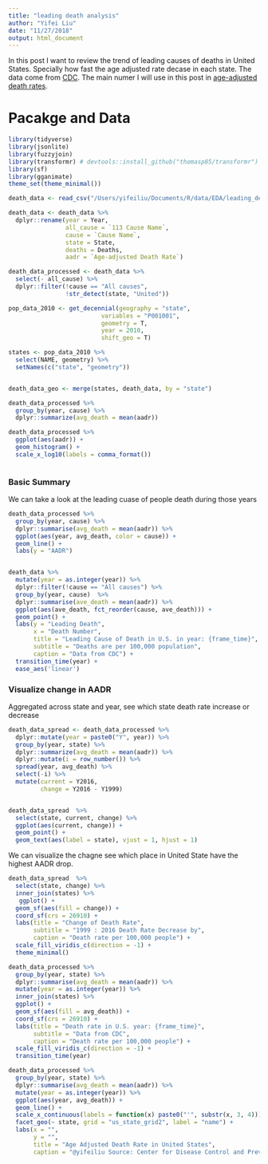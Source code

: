 ```yaml
---
title: "leading death analysis"
author: "Yifei Liu"
date: "11/27/2018"
output: html_document
---
```


In this post I want to review the trend of leading causes of deaths in United States. Specially how fast the age adjusted rate decase in each state. The data come from [CDC](https://data.cdc.gov/NCHS/NCHS-Leading-Causes-of-Death-United-States/bi63-dtpu). The main numer I will use in this post in [age-adjusted death rates](https://health.mo.gov/data/mica/CDP_MICA/AARate.html). 

# Pacakge and Data

```r
library(tidyverse)
library(jsonlite)
library(fuzzyjoin)
library(transformr) # devtools::install_github("thomasp85/transformr")
library(sf)
library(gganimate)
theme_set(theme_minimal())


```


```r
death_data <- read_csv("/Users/yifeiliu/Documents/R/data/EDA/leading_death.csv")

death_data <- death_data %>%
  dplyr::rename(year = Year, 
                all_cause = `113 Cause Name`, 
                cause = `Cause Name`, 
                state = State, 
                deaths = Deaths, 
                aadr = `Age-adjusted Death Rate`)

death_data_processed <- death_data %>%
  select(- all_cause) %>%
  dplyr::filter(!cause == "All causes",
                !str_detect(state, "United"))

pop_data_2010 <- get_decennial(geography = "state",
                          variables = "P001001",
                          geometry = T,
                          year = 2010,
                          shift_geo = T)

states <- pop_data_2010 %>%
  select(NAME, geometry) %>%
  setNames(c("state", "geometry"))


death_data_geo <- merge(states, death_data, by = "state")


```


```r


death_data_processed %>%
  group_by(year, cause) %>%
  dplyr::summarize(avg_death = mean(aadr)) 

death_data_processed %>%
  ggplot(aes(aadr)) +
  geom_histogram() +
  scale_x_log10(labels = comma_format())



```





### Basic Summary 


We can take a look at the leading cuase of people death during those years



```r

death_data_processed %>%
  group_by(year, cause) %>%
  dplyr::summarise(avg_death = mean(aadr)) %>%
  ggplot(aes(year, avg_death, color = cause)) +
  geom_line() +
  labs(y = "AADR")


death_data %>%
  mutate(year = as.integer(year)) %>%
  dplyr::filter(!cause == "All causes") %>%
  group_by(year, cause)  %>%
  dplyr::summarise(ave_death = mean(aadr)) %>%
  ggplot(aes(ave_death, fct_reorder(cause, ave_death))) +
  geom_point() +
  labs(y = "Leading Death",
       x = "Death Number",
       title = "Leading Cause of Death in U.S. in year: {frame_time}",
       subtitle = "Deaths are per 100,000 population",
       caption = "Data from CDC") +
  transition_time(year) +
  ease_aes('linear')


```



### Visualize change in AADR

Aggregated across state and year, see which state death rate increase or decrease

```r

death_data_spread <- death_data_processed %>%
  dplyr::mutate(year = paste0("Y", year)) %>%
  group_by(year, state) %>%
  dplyr::summarize(avg_death = mean(aadr)) %>%
  dplyr::mutate(i = row_number()) %>%
  spread(year, avg_death) %>%
  select(-i) %>%
  mutate(current = Y2016,
         change = Y2016 - Y1999)


death_data_spread  %>%
  select(state, current, change) %>%
  ggplot(aes(current, change)) +
  geom_point() +
  geom_text(aes(label = state), vjust = 1, hjust = 1)


```


We can visualize the chagne see which place in United State have the highest AADR drop. 



```r
death_data_spread  %>%
  select(state, change) %>%
  inner_join(states) %>%
   ggplot() +
  geom_sf(aes(fill = change)) +
  coord_sf(crs = 26910) +
  labs(title = "Change of Death Rate",
       subtitle = "1999 : 2016 Death Rate Decrease by",
       caption = "Death rate per 100,000 people") +
  scale_fill_viridis_c(direction = -1) +
  theme_minimal()

death_data_processed %>%
  group_by(year, state) %>%
  dplyr::summarise(avg_death = mean(aadr)) %>%
  mutate(year = as.integer(year)) %>%
  inner_join(states) %>%
  ggplot() +
  geom_sf(aes(fill = avg_death)) +
  coord_sf(crs = 26910) +
  labs(title = "Death rate in U.S. year: {frame_time}",
       subtitle = "Data from CDC",
       caption = "Death rate per 100,000 people") +
  scale_fill_viridis_c(direction = -1) +
  transition_time(year)

death_data_processed %>%
  group_by(year, state) %>%
  dplyr::summarise(avg_death = mean(aadr)) %>%
  mutate(year = as.integer(year)) %>%
  ggplot(aes(year, avg_death)) +
  geom_line() +
  scale_x_continuous(labels = function(x) paste0("'", substr(x, 3, 4))) +
  facet_geo(~ state, grid = "us_state_grid2", label = "name") +
  labs(x = "",
       y = "",
       title = "Age Adjusted Death Rate in United States",
       caption = "@yifeiliu Source: Center for Disease Control and Prevention")
```












